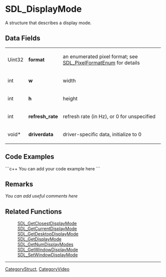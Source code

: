 <!-- pragma section-numbers off -->
<!-- pragma disable-camelcase -->

= SDL_DisplayMode =
A structure that describes a display mode.


== Data Fields ==
{|
|Uint32
|'''format'''
|an enumerated pixel format; see [[SDL_PixelFormatEnum]] for details
|-
|int
|'''w'''
|width
|-
|int
|'''h'''
|height
|-
|int
|'''refresh_rate'''
|refresh rate (in Hz), or 0 for unspecified 
|-
|void*
|'''driverdata'''
|driver-specific data, initialize to 0
|}

== Code Examples ==
```c++
You can add your code example here
```

== Remarks ==
''You can add useful comments here''

== Related Functions ==
:[[SDL_GetClosestDisplayMode]]
:[[SDL_GetCurrentDisplayMode]]
:[[SDL_GetDesktopDisplayMode]]
:[[SDL_GetDisplayMode]]
:[[SDL_GetNumDisplayModes]]
:[[SDL_GetWindowDisplayMode]]
:[[SDL_SetWindowDisplayMode]]

----
[[CategoryStruct]], [[CategoryVideo]]
